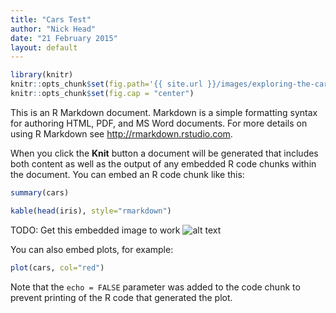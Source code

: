 ```yaml
---
title: "Cars Test"
author: "Nick Head"
date: "21 February 2015"
layout: default
---
```


```r
library(knitr)
knitr::opts_chunk$set(fig.path='{{ site.url }}/images/exploring-the-cars-dataset-')
knitr::opts_chunk$set(fig.cap = "center")
```

This is an R Markdown document. Markdown is a simple formatting syntax for authoring HTML, PDF, and MS Word documents. For more details on using R Markdown see <http://rmarkdown.rstudio.com>.

When you click the **Knit** button a document will be generated that includes both content as well as the output of any embedded R code chunks within the document. You can embed an R code chunk like this:

```r
summary(cars)
```

```r
kable(head(iris), style="rmarkdown")
``` 

TODO: Get this embedded image to work
![alt text](images/sequential_trade_model.jpg)

You can also embed plots, for example:

```r
plot(cars, col="red")
```

Note that the `echo = FALSE` parameter was added to the code chunk to prevent printing of the R code that generated the plot.
